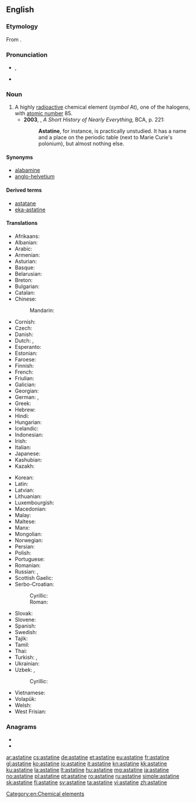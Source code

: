 ==English==
{{wikipedia}}
{{elements|At|polonium|Po|radon|Rn}}

===Etymology===
From {{etyl|grc|en}} {{term|ἄστατος||unstable|lang=grc}} {{suffix||ine|lang=en}}.

===Pronunciation===
* {{a|UK}} {{enPR|asʹtətēn}}, {{IPA|/ˈastətiːn/|lang=en}}
* {{audio|en-us-astatine.ogg|Audio (US)|lang=en}}

===Noun===
{{en-noun|-}}

# A highly [[radioactive]] chemical element (''symbol'' At), one of the halogens, with [[atomic number]] 85.
#* '''2003''', {{w|Bill Bryson}}, ''A Short History of Nearly Everything'', BCA, p. 221:
#*: '''Astatine''', for instance, is practically unstudied. It has a name and a place on the periodic table (next to Marie Curie's polonium), but almost nothing else.

====Synonyms====
* [[alabamine]] {{qualifier|proposed name}}
* [[anglo-helvetium]] {{qualifier|formerly}}

====Derived terms====
* [[astatane]]
* [[eka-astatine]]

====Translations====
{{trans-top|the chemical element}}
* Afrikaans: {{t|af|astaat}}
* Albanian: {{t|sq|astat}}
* Arabic: {{t|ar|أَسْتَاتِين|m}}
* Armenian: {{t|hy|աստատ}}
* Asturian: {{t|ast|astatu|m}}
* Basque: {{t|eu|astatoa}}
* Belarusian: {{t|be|аста́т|m}}
* Breton: {{t|br|astat}}
* Bulgarian: {{t|bg|астати́н|m}}
* Catalan: {{t|ca|àstat}}
* Chinese:
*: Mandarin: {{t+|cmn|砹|tr=ài|sc=Hani}}
* Cornish: {{t|kw|astatyn}}
* Czech: {{t+|cs|astat|m}}
* Danish: {{t|da|astat}}
* Dutch: {{t+|nl|astatium|n}}, {{t+|nl|astaat|n}}
* Esperanto: {{t+|eo|astato}}
* Estonian: {{t+|et|astaat}}
* Faroese: {{t|fo|astatan|n}}
* Finnish: {{t+|fi|astatiini}}
* French: {{t+|fr|astate|m}}
* Friulian: {{t|fur|astat}}
* Galician: {{t+|gl|astato}}
* Georgian: {{t|ka|ასტატი}}
* German: {{t+|de|Astat|n}}, {{t|de|Astatin|n}}
* Greek: {{t+|el|άστατο|n}}
* Hebrew: {{t+|he|אסטטין|tr=astatín}}
* Hindi: {{t|hi|लावणी|tr=lāvanī|sc=Deva}}
* Hungarian: {{t+|hu|asztácium}}
* Icelandic: {{t+|is|astat}}
* Indonesian: {{t+|id|astatin}}
* Irish: {{t|ga|astaitín}}
* Italian: {{t+|it|astato|m}}
* Japanese: {{t+|ja|アスタチン|tr=asutachin}}
* Kashubian: {{t|csb|astat}}
* Kazakh: {{t|kk|астатин}}
{{trans-mid}}
* Korean: {{t+|ko|아스타틴|sc=Hang}}
* Latin: {{t+|la|astatium}}
* Latvian: {{t|lv|astats|m}}
* Lithuanian: {{t+|lt|astatinas|m}}
* Luxembourgish: {{t|lb|Astat}}
* Macedonian: {{t|mk|аста́т|m}}
* Malay: {{t|ms|astatin}}
* Maltese: {{t|mt|astatin}}
* Manx: {{t|gv|astaçheen}}
* Mongolian: {{t|mn|астат}}
* Norwegian: {{t+|no|astat}}
* Persian: {{t|fa|استاتین|tr=astâtin}}
* Polish: {{t+|pl|astat|m}}
* Portuguese: {{t+|pt|astato|m}}
* Romanian: {{t+|ro|astatin|n}}
* Russian: {{t+|ru|аста́т|m}}, {{t+|ru|астати́н|m}}
* Scottish Gaelic: {{t|gd|astaitain}}
* Serbo-Croatian:
*: Cyrillic: {{t|sh|астат|m|sc=Cyrl}}
*: Roman: {{t+|sh|astat|m}}
* Slovak: {{t|sk|astat|m}}
* Slovene: {{t+|sl|astat|m}}
* Spanish: {{t+|es|astato|m}}
* Swedish: {{t+|sv|astat}}
* Tajik: {{t|tg|астат}}
* Tamil: {{t|ta|அஸ்தாதைன்}}
* Thai: {{t|th|แอสทาทีน|tr=àesthāthīn|sc=Thai}}
* Turkish: {{t+|tr|astat}}, {{t|tr|asatatin}}
* Ukrainian: {{t|uk|аста́т|m}}
* Uzbek: {{t|uz|astat}}, {{t|uz|astatin}}
*: Cyrillic: {{t|uz|астат|sc=Cyrl}}
* Vietnamese: {{t|vi|astatin}}
* Volapük: {{t|vo|lastatin}}
* Welsh: {{t+|cy|astatin}}
* West Frisian: {{t|fy|astaat}}
{{trans-bottom}}

===Anagrams===
* {{l|en|in a state}}
* {{l|en|Tánaiste}}

[[Category:en:Chemical elements]]

[[ar:astatine]]
[[cs:astatine]]
[[de:astatine]]
[[et:astatine]]
[[eu:astatine]]
[[fr:astatine]]
[[gl:astatine]]
[[ko:astatine]]
[[io:astatine]]
[[it:astatine]]
[[kn:astatine]]
[[kk:astatine]]
[[ku:astatine]]
[[la:astatine]]
[[lt:astatine]]
[[hu:astatine]]
[[mg:astatine]]
[[ja:astatine]]
[[no:astatine]]
[[pl:astatine]]
[[pt:astatine]]
[[ro:astatine]]
[[ru:astatine]]
[[simple:astatine]]
[[sk:astatine]]
[[fi:astatine]]
[[sv:astatine]]
[[ta:astatine]]
[[vi:astatine]]
[[zh:astatine]]